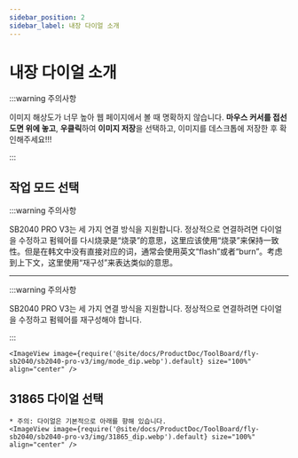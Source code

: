 ```yaml
---
sidebar_position: 2
sidebar_label: 내장 다이얼 소개
---
```


# 내장 다이얼 소개

:::warning 주의사항

이미지 해상도가 너무 높아 웹 페이지에서 볼 때 명확하지 않습니다. **마우스 커서를 접선도면 위에 놓고**, **우클릭**하여 **이미지 저장**을 선택하고, 이미지를 데스크톱에 저장한 후 확인해주세요!!!

:::


## 작업 모드 선택

:::warning 주의사항

SB2040 PRO V3는 세 가지 연결 방식을 지원합니다. 정상적으로 연결하려면 다이얼을 수정하고 펌웨어를 다시烧录是“烧录”的意思，这里应该使用“烧录”来保持一致性。但是在韩文中没有直接对应的词，通常会使用英文“flash”或者“burn”。考虑到上下文，这里使用“재구성”来表达类似的意思。

---

:::warning 주의사항

SB2040 PRO V3는 세 가지 연결 방식을 지원합니다. 정상적으로 연결하려면 다이얼을 수정하고 펌웨어를 재구성해야 합니다.

:::

    <ImageView image={require('@site/docs/ProductDoc/ToolBoard/fly-sb2040/sb2040-pro-v3/img/mode_dip.webp').default} size="100%" align="center" />

## 31865 다이얼 선택

    * 주의: 다이얼은 기본적으로 아래를 향해 있습니다.
    <ImageView image={require('@site/docs/ProductDoc/ToolBoard/fly-sb2040/sb2040-pro-v3/img/31865_dip.webp').default} size="100%" align="center" />
